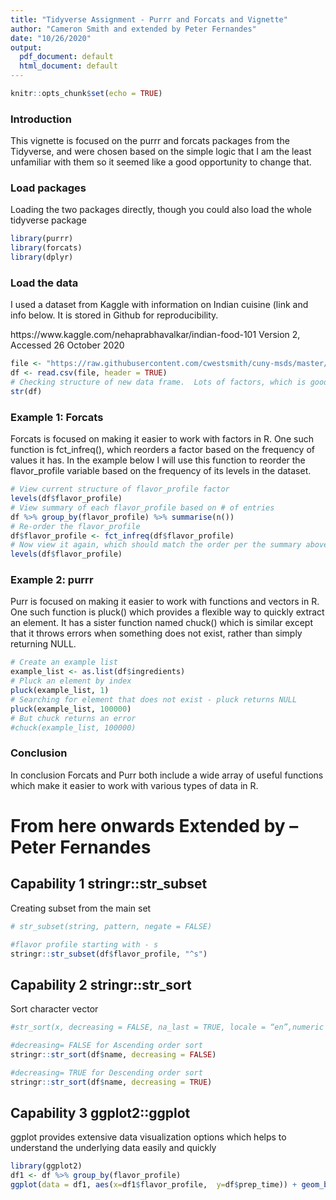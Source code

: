 ---
title: "Tidyverse Assignment - Purrr and Forcats and Vignette"
author: "Cameron Smith and extended by Peter Fernandes"
date: "10/26/2020"
output:
  pdf_document: default
  html_document: default
---

```{r setup, include=FALSE}
knitr::opts_chunk$set(echo = TRUE)
```

### Introduction

This vignette is focused on the purrr and forcats packages from the Tidyverse, and were chosen based on the simple logic that I am the least unfamiliar with them so it seemed like a good opportunity to change that.

### Load packages

Loading the two packages directly, though you could also load the whole tidyverse package

```{r}
library(purrr)
library(forcats)
library(dplyr)
```

### Load the data

I used a dataset from Kaggle with information on Indian cuisine (link and info below.  It is stored in Github for reproducibility.

https://www.kaggle.com/nehaprabhavalkar/indian-food-101
Version 2, Accessed 26 October 2020

```{r}
file <- "https://raw.githubusercontent.com/cwestsmith/cuny-msds/master/datasets/indian_food.csv"
df <- read.csv(file, header = TRUE)
# Checking structure of new data frame.  Lots of factors, which is good for this vignette
str(df)
```

### Example 1: Forcats

Forcats is focused on making it easier to work with factors in R.  One such function is fct_infreq(), which reorders a factor based on the frequency of values it has.  In the example below I will use this function to reorder the flavor_profile variable based on the frequency of its levels in the dataset.

```{r}
# View current structure of flavor_profile factor
levels(df$flavor_profile)
# View summary of each flavor_profile based on # of entries
df %>% group_by(flavor_profile) %>% summarise(n())
# Re-order the flavor_profile
df$flavor_profile <- fct_infreq(df$flavor_profile)
# Now view it again, which should match the order per the summary above
levels(df$flavor_profile)
```

### Example 2: purrr

Purr is focused on making it easier to work with functions and vectors in R.  One such function is pluck() which provides a flexible way to quickly extract an element.  It has a sister function named chuck() which is similar except that it throws errors when something does not exist, rather than simply returning NULL.

```{r}
# Create an example list
example_list <- as.list(df$ingredients)
# Pluck an element by index
pluck(example_list, 1)
# Searching for element that does not exist - pluck returns NULL
pluck(example_list, 100000)
# But chuck returns an error
#chuck(example_list, 100000)
```

### Conclusion

In conclusion Forcats and Purr both include a wide array of useful functions which make it easier to work with various types of data in R.

# From here onwards Extended by -- Peter Fernandes

## Capability 1 stringr::str_subset

Creating subset from the main set

```{r warning=FALSE}
# str_subset(string, pattern, negate = FALSE)

#flavor profile starting with - s
stringr::str_subset(df$flavor_profile, "^s")
```

## Capability 2 stringr::str_sort

Sort character vector

```{r}
#str_sort(x, decreasing = FALSE, na_last = TRUE, locale = “en”,numeric = FALSE, …)

#decreasing= FALSE for Ascending order sort
stringr::str_sort(df$name, decreasing = FALSE)
```

```{r}
#decreasing= TRUE for Descending order sort
stringr::str_sort(df$name, decreasing = TRUE)
```

## Capability 3 ggplot2::ggplot

ggplot provides extensive data visualization options which helps to understand the underlying data easily and quickly

```{r}
library(ggplot2)
df1 <- df %>% group_by(flavor_profile)
ggplot(data = df1, aes(x=df1$flavor_profile,  y=df$prep_time)) + geom_bar(stat = "identity", fill = "steelblue") + xlab("Flavors") + ylab("Preparation time") + ggtitle("Flavors with Preparation time") + theme(plot.title = element_text(hjust = 0.5))
```



